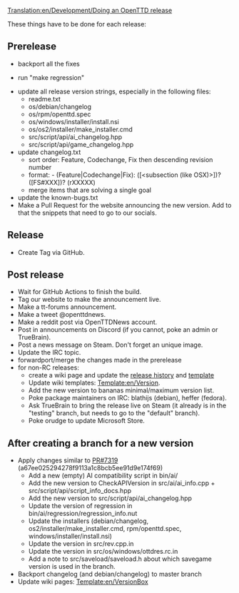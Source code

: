 [[Translation:en/Development/Doing an OpenTTD release]]
{{en/Development/Navigation}}

These things have to be done for each release:

==Prerelease==
* backport all the fixes

* run "make regression"

* update all release version strings, especially in the following files:
** readme.txt
** os/debian/changelog
** os/rpm/openttd.spec
** os/windows/installer/install.nsi
** os/os2/installer/make_installer.cmd
** src/script/api/ai_changelog.hpp
** src/script/api/game_changelog.hpp
* update changelog.txt
** sort order: Feature, Codechange, Fix then descending revision number
** format: - (Feature|Codechange|Fix): ([<subsection (like OSX)>])? <message> ([FS#XXX])? (rXXXXX)
** merge items that are solving a single goal
* update the known-bugs.txt
* Make a Pull Request for the website announcing the new version. Add to that the snippets that need to go to our socials.

==Release==
* Create Tag via GitHub.

==Post release==
* Wait for GitHub Actions to finish the build.
* Tag our website to make the announcement live.
* Make a tt-forums announcement.
* Make a tweet @openttdnews.
* Make a reddit post via OpenTTDNews account.
* Post in announcements on Discord (if you cannot, poke an admin or TrueBrain).
* Post a news message on Steam. Don't forget an unique image.
* Update the IRC topic.
* forwardport/merge the changes made in the prerelease
* for non-RC releases:
** create a wiki page and update the [[en/Archive/OpenTTD/Main Page|release history]] and [[Template:en/Archive/OpenTTD/Navigation|template]]
** Update wiki templates: [[Template:en/Version]].
** Add the new version to bananas minimal/maximum version list.
** Poke package maintainers on IRC: blathijs (debian), heffer (fedora).
** Ask TrueBrain to bring the release live on Steam (it already is in the "testing" branch, but needs to go to the "default" branch).
** Poke orudge to update Microsoft Store.


==After creating a branch for a new version==
* Apply changes similar to [https://github.com/OpenTTD/OpenTTD/pull/7319 PR#7319] (a67ee025294278f9113a1c8bcb5ee91d9e174f69)
** Add a new (empty) AI compatibility script in bin/ai/
** Add the new version to CheckAPIVersion in src/ai/ai_info.cpp + src/script/api/script_info_docs.hpp
** Add the new version to src/script/api/ai_changelog.hpp
** Update the version of regression in bin/ai/regression/regression_info.nut
** Update the installers (debian/changelog, os2/installer/make_installer.cmd, rpm/openttd.spec, windows/installer/install.nsi)
** Update the version in src/rev.cpp.in
** Update the version in src/os/windows/ottdres.rc.in
** Add a note to src/saveload/saveload.h about which savegame version is used in the branch.
* Backport changelog (and debian/changelog) to master branch
* Update wiki pages: [[Template:en/VersionBox]]

